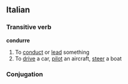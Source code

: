 ==Italian==
===Transitive verb===
'''condurre'''
#To [[conduct]] or [[lead]] something
#To [[drive]] a car, [[pilot]] an aircraft, [[steer]] a boat
===Conjugation===
{{it-conj-urre|cond|avere}}